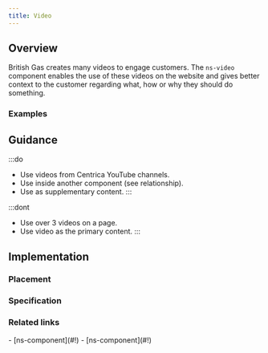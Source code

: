```yaml
---
title: Video
---
```




## Overview

<CompDetails name={componentName} />

British Gas creates many videos to engage customers. The `ns-video` component enables the use of these videos on the website and gives better context to the customer regarding what, how or why they should do something.

### Examples

<ExampleViewer type="standard" />

## Guidance

:::do
- Use videos from Centrica YouTube channels.
- Use inside another component (see relationship).
- Use as supplementary content.
:::

:::dont
- Use over 3 videos on a page.
- Use video as the primary content.
:::

## Implementation

### Placement

<Placement name={componentName} />

### Specification

<Specification name={componentName} />

### Related links

<RelatedLinks name={componentName}>
- [ns-component](#!)
- [ns-component](#!)
</RelatedLinks>

